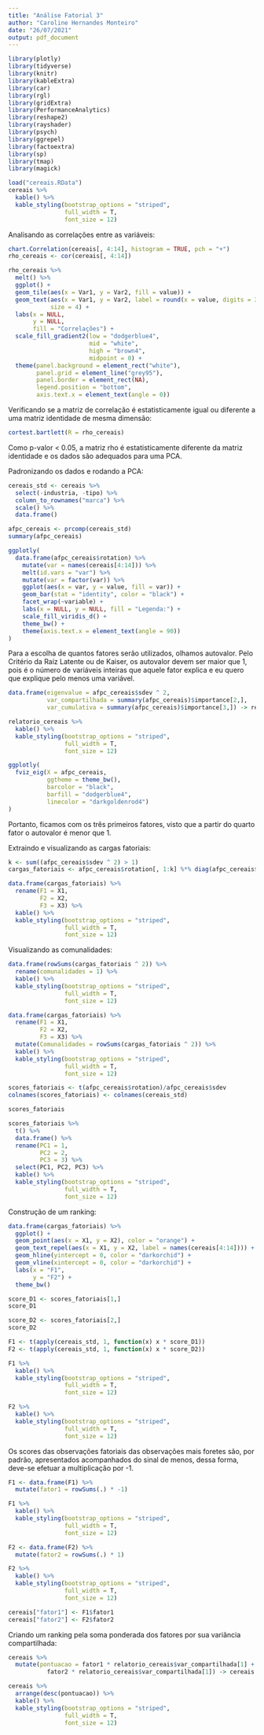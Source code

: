 ```yaml
---
title: "Análise Fatorial 3"
author: "Caroline Hernandes Monteiro"
date: "26/07/2021"
output: pdf_document
---
```


```r
library(plotly)
library(tidyverse)
library(knitr)
library(kableExtra)
library(car)
library(rgl)
library(gridExtra)
library(PerformanceAnalytics)
library(reshape2)
library(rayshader)
library(psych)
library(ggrepel)
library(factoextra)
library(sp)
library(tmap)
library(magick)
```


```r
load("cereais.RData")
cereais %>% 
  kable() %>%
  kable_styling(bootstrap_options = "striped", 
                full_width = T, 
                font_size = 12)
```


Analisando as correlações entre as variáveis:

```r
chart.Correlation(cereais[, 4:14], histogram = TRUE, pch = "+")
rho_cereais <- cor(cereais[, 4:14])

rho_cereais %>% 
  melt() %>% 
  ggplot() +
  geom_tile(aes(x = Var1, y = Var2, fill = value)) +
  geom_text(aes(x = Var1, y = Var2, label = round(x = value, digits = 3)),
            size = 4) +
  labs(x = NULL,
       y = NULL,
       fill = "Correlações") +
  scale_fill_gradient2(low = "dodgerblue4", 
                       mid = "white", 
                       high = "brown4",
                       midpoint = 0) +
  theme(panel.background = element_rect("white"),
        panel.grid = element_line("grey95"),
        panel.border = element_rect(NA),
        legend.position = "bottom",
        axis.text.x = element_text(angle = 0))
```


Verificando se a matriz de correlação é estatisticamente igual ou diferente a uma matriz identidade de mesma dimensão:

```r
cortest.bartlett(R = rho_cereais)
```
 
Como p-valor < 0.05, a matriz rho é estatisticamente diferente da matriz identidade e os dados são adequados para uma PCA.


Padronizando os dados e rodando a PCA:

```r
cereais_std <- cereais %>% 
  select(-industria, -tipo) %>% 
  column_to_rownames("marca") %>% 
  scale() %>% 
  data.frame()

afpc_cereais <- prcomp(cereais_std)
summary(afpc_cereais)
```


```r
ggplotly(
  data.frame(afpc_cereais$rotation) %>%
    mutate(var = names(cereais[4:14])) %>%
    melt(id.vars = "var") %>%
    mutate(var = factor(var)) %>%
    ggplot(aes(x = var, y = value, fill = var)) +
    geom_bar(stat = "identity", color = "black") +
    facet_wrap(~variable) +
    labs(x = NULL, y = NULL, fill = "Legenda:") +
    scale_fill_viridis_d() +
    theme_bw() +
    theme(axis.text.x = element_text(angle = 90))
)
```


Para a escolha de quantos fatores serão utilizados, olhamos autovalor. Pelo Critério da Raíz Latente ou de Kaiser, os autovalor devem ser maior que 1, pois é o número de variáveis inteiras que aquele fator explica e eu quero que explique pelo menos uma variável.

```r
data.frame(eigenvalue = afpc_cereais$sdev ^ 2,
           var_compartilhada = summary(afpc_cereais)$importance[2,],
           var_cumulativa = summary(afpc_cereais)$importance[3,]) -> relatorio_cereais

relatorio_cereais %>% 
  kable() %>%
  kable_styling(bootstrap_options = "striped", 
                full_width = T, 
                font_size = 12)

ggplotly(
  fviz_eig(X = afpc_cereais,
           ggtheme = theme_bw(), 
           barcolor = "black", 
           barfill = "dodgerblue4",
           linecolor = "darkgoldenrod4")
)
```

Portanto, ficamos com os três primeiros fatores, visto que a partir do quarto fator o autovalor é menor que 1.


Extraindo e visualizando as cargas fatoriais:

```r
k <- sum((afpc_cereais$sdev ^ 2) > 1) 
cargas_fatoriais <- afpc_cereais$rotation[, 1:k] %*% diag(afpc_cereais$sdev[1:k])

data.frame(cargas_fatoriais) %>%
  rename(F1 = X1,
         F2 = X2,
         F3 = X3) %>%
  kable() %>%
  kable_styling(bootstrap_options = "striped", 
                full_width = T, 
                font_size = 12)
```


Visualizando as comunalidades:

```r
data.frame(rowSums(cargas_fatoriais ^ 2)) %>%
  rename(comunalidades = 1) %>%
  kable() %>%
  kable_styling(bootstrap_options = "striped", 
                full_width = T, 
                font_size = 12)

data.frame(cargas_fatoriais) %>%
  rename(F1 = X1,
         F2 = X2,
         F3 = X3) %>%
  mutate(Comunalidades = rowSums(cargas_fatoriais ^ 2)) %>%
  kable() %>%
  kable_styling(bootstrap_options = "striped", 
                full_width = T, 
                font_size = 12)
```


```r
scores_fatoriais <- t(afpc_cereais$rotation)/afpc_cereais$sdev 
colnames(scores_fatoriais) <- colnames(cereais_std)

scores_fatoriais

scores_fatoriais %>%
  t() %>%
  data.frame() %>%
  rename(PC1 = 1,
         PC2 = 2,
         PC3 = 3) %>%
  select(PC1, PC2, PC3) %>%
  kable() %>%
  kable_styling(bootstrap_options = "striped", 
                full_width = T, 
                font_size = 12)
```


Construção de um ranking:

```r
data.frame(cargas_fatoriais) %>% 
  ggplot() +
  geom_point(aes(x = X1, y = X2), color = "orange") +
  geom_text_repel(aes(x = X1, y = X2, label = names(cereais[4:14]))) +
  geom_hline(yintercept = 0, color = "darkorchid") +
  geom_vline(xintercept = 0, color = "darkorchid") +
  labs(x = "F1",
       y = "F2") +
  theme_bw()

score_D1 <- scores_fatoriais[1,]
score_D1

score_D2 <- scores_fatoriais[2,]
score_D2

F1 <- t(apply(cereais_std, 1, function(x) x * score_D1))
F2 <- t(apply(cereais_std, 1, function(x) x * score_D2))

F1 %>%
  kable() %>%
  kable_styling(bootstrap_options = "striped", 
                full_width = T, 
                font_size = 12)

F2 %>%
  kable() %>%
  kable_styling(bootstrap_options = "striped", 
                full_width = T, 
                font_size = 12)
```


Os scores das observações fatoriais das observações mais foretes são, por padrão, apresentados acompanhados do sinal de menos, dessa forma, deve-se efetuar a multiplicação por -1.

```r
F1 <- data.frame(F1) %>%
  mutate(fator1 = rowSums(.) * -1)

F1 %>%
  kable() %>%
  kable_styling(bootstrap_options = "striped", 
                full_width = T, 
                font_size = 12)

F2 <- data.frame(F2) %>%
  mutate(fator2 = rowSums(.) * 1)

F2 %>%
  kable() %>%
  kable_styling(bootstrap_options = "striped", 
                full_width = T, 
                font_size = 12)

cereais["fator1"] <- F1$fator1
cereais["fator2"] <- F2$fator2
```


Criando um ranking pela soma ponderada dos fatores por sua variância compartilhada:

```r
cereais %>%
  mutate(pontuacao = fator1 * relatorio_cereais$var_compartilhada[1] +
           fator2 * relatorio_cereais$var_compartilhada[1]) -> cereais

cereais %>%
  arrange(desc(pontuacao)) %>%
  kable() %>%
  kable_styling(bootstrap_options = "striped", 
                full_width = T, 
                font_size = 12)

```